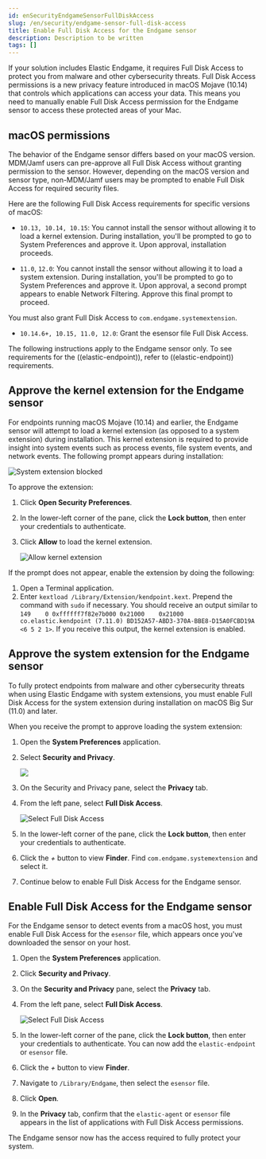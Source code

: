 ```yaml
---
id: enSecurityEndgameSensorFullDiskAccess
slug: /en/security/endgame-sensor-full-disk-access
title: Enable Full Disk Access for the Endgame sensor
description: Description to be written
tags: []
---
```


<div id="endgame-sensor-full-disk-access"></div>

If your solution includes Elastic Endgame, it requires Full Disk Access to protect you from malware and other cybersecurity threats. Full Disk Access permissions is a new privacy feature introduced in macOS Mojave (10.14) that controls which applications can access your data. This means you need to manually enable Full Disk Access permission for the Endgame sensor to access these protected areas of your Mac.

<div id="macos-permissions"></div>

## macOS permissions

The behavior of the Endgame sensor differs based on your macOS version. MDM/Jamf users can pre-approve all Full Disk Access without granting permission to the sensor. However, depending on the macOS version and sensor type, non-MDM/Jamf users may be prompted to enable Full Disk Access for required security files.

Here are the following Full Disk Access requirements for specific versions of macOS:

- `10.13, 10.14, 10.15`: You cannot install the sensor without allowing it to load a <DocLink id="enSecurityEndgameSensorFullDiskAccess" section="approve-the-kernel-extension-for-the-endgame-sensor">kernel extension</DocLink>. During installation, you'll be prompted to go to System Preferences and approve it. Upon approval, installation proceeds.

- `11.0`, `12.0`: You cannot install the sensor without allowing it to load a <DocLink id="enSecurityEndgameSensorFullDiskAccess" section="approve-the-system-extension-for-the-endgame-sensor">system extension</DocLink>. During installation, you'll be prompted to go to System Preferences and approve it. Upon approval, a second prompt appears to enable Network Filtering. Approve this final prompt to proceed.

You must also grant Full Disk Access to `com.endgame.systemextension`.

- `10.14.6+, 10.15, 11.0, 12.0`: Grant the <DocLink id="enSecurityEndgameSensorFullDiskAccess" section="enable-full-disk-access-for-the-endgame-sensor">esensor file</DocLink> Full Disk Access.

<DocCallOut title="Note">
The following instructions apply to the Endgame sensor only. To see requirements for the ((elastic-endpoint)), refer to <DocLink id="enSecurityElasticEndpointDeployReqs">((elastic-endpoint)) requirements</DocLink>.
</DocCallOut>

<div id="kernel-ext-approval-endgame"></div>

## Approve the kernel extension for the Endgame sensor

For endpoints running macOS Mojave (10.14) and earlier, the Endgame sensor will attempt to load a kernel extension (as opposed to a system extension) during installation. This kernel extension is required to provide insight into system events such as process events, file system events, and network events. The following prompt appears during installation:

![System extension blocked](../images/endgame-sensor-full-disk-access/-getting-started-fda-sys-ext-blocked.png)

To approve the extension:

1. Click **Open Security Preferences**.
1. In the lower-left corner of the pane, click the **Lock button**, then enter your credentials to authenticate.
1. Click **Allow** to load the kernel extension.

    ![Allow kernel extension](../images/endgame-sensor-full-disk-access/-getting-started-fda-allow-kernel-ext.png)

If the prompt does not appear, enable the extension by doing the following:

1. Open a Terminal application.
1. Enter `kextload /Library/Extension/kendpoint.kext`. Prepend the command with `sudo` if necessary.
    You should receive an output similar to `149    0 0xffffff7f82e7b000 0x21000    0x21000    co.elastic.kendpoint (7.11.0) BD152A57-ABD3-370A-BBE8-D15A0FCBD19A <6 5 2 1>`. If you receive this output, the kernel extension is enabled.

<div id="system-extension"></div>

## Approve the system extension for the Endgame sensor

To fully protect endpoints from malware and other cybersecurity threats when using Elastic Endgame with system extensions, you must enable Full Disk Access for the system extension during installation on macOS Big Sur (11.0) and later.

When you receive the prompt to approve loading the system extension:

1. Open the **System Preferences** application.
1. Select **Security and Privacy**.

    ![](../images/endgame-sensor-full-disk-access/-getting-started-fda-sec-privacy-pane.png)

1. On the Security and Privacy pane, select the **Privacy** tab.

1. From the left pane, select **Full Disk Access**.

    ![Select Full Disk Access](../images/endgame-sensor-full-disk-access/-getting-started-fda-select-fda.png)

1. In the lower-left corner of the pane, click the **Lock button**, then enter your credentials to authenticate.
1. Click the *+* button to view **Finder**. Find  `com.endgame.systemextension` and select it.
1. Continue below to enable Full Disk Access for the Endgame sensor.

<div id="endpoint-endgame-sensor"></div>

## Enable Full Disk Access for the Endgame sensor

For the Endgame sensor to detect events from a macOS host, you must enable Full Disk Access for the `esensor` file, which appears once you've downloaded the sensor on your host.

1. Open the **System Preferences** application.
1. Click **Security and Privacy**.
1. On the **Security and Privacy** pane, select the **Privacy** tab.
1. From the left pane, select **Full Disk Access**.

    ![Select Full Disk Access](../images/endgame-sensor-full-disk-access/-getting-started-fda-select-fda.png)

1. In the lower-left corner of the pane, click the **Lock button**, then enter your credentials to authenticate. You can now add the `elastic-endpoint` or `esensor` file.
1. Click the *+* button to view **Finder**.
1. Navigate to `/Library/Endgame`, then select the `esensor` file.
1. Click **Open**.
1. In the **Privacy** tab, confirm that the `elastic-agent` or `esensor` file appears in the list of applications with Full Disk Access permissions.

The Endgame sensor now has the access required to fully protect your system.
